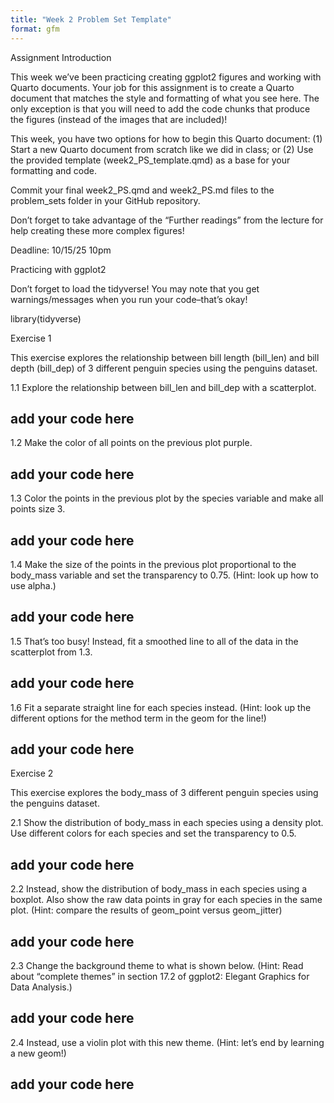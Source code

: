 ```yaml
---
title: "Week 2 Problem Set Template"
format: gfm
---
```


Assignment Introduction

This week we've been practicing creating ggplot2 figures and working with Quarto documents. Your job for this assignment is to create a Quarto document that matches the style and formatting of what you see here. The only exception is that you will need to add the code chunks that produce the figures (instead of the images that are included)! 

This week, you have two options for how to begin this Quarto document: (1) Start a new Quarto document from scratch like we did in class; or (2) Use the provided template (week2_PS_template.qmd) as a base for your formatting and code. 

Commit your final week2_PS.qmd and week2_PS.md files to the problem_sets folder in your GitHub repository.

Don't forget to take advantage of the "Further readings" from the lecture for help creating these more complex figures!

Deadline: 10/15/25 10pm

Practicing with ggplot2

Don't forget to load the tidyverse! You may note that you get warnings/messages when you run your code--that's okay!

library(tidyverse)

Exercise 1

This exercise explores the relationship between bill length (bill_len) and bill depth (bill_dep) of 3 different penguin species using the penguins dataset. 

1.1 Explore the relationship between bill_len and bill_dep with a scatterplot.

## add your code here

1.2 Make the color of all points on the previous plot purple.

## add your code here

1.3 Color the points in the previous plot by the species variable and make all points size 3.

## add your code here

1.4 Make the size of the points in the previous plot proportional to the body_mass variable and set the transparency to 0.75. (Hint: look up how to use alpha.)

## add your code here

1.5 That's too busy! Instead, fit a smoothed line to all of the data in the scatterplot from 1.3.

## add your code here

1.6 Fit a separate straight line for each species instead. (Hint: look up the different options for the method term in the geom for the line!)

## add your code here

Exercise 2

This exercise explores the body_mass of 3 different penguin species using the penguins dataset. 

2.1 Show the distribution of body_mass in each species using a density plot. Use different colors for each species and set the transparency to 0.5.

## add your code here

2.2 Instead, show the distribution of body_mass in each species using a boxplot. Also show the raw data points in gray for each species in the same plot. (Hint: compare the results of geom_point versus geom_jitter)

## add your code here

2.3 Change the background theme to what is shown below. (Hint: Read about "complete themes" in section 17.2 of ggplot2: Elegant Graphics for Data Analysis.)

## add your code here

2.4 Instead, use a violin plot with this new theme. (Hint: let's end by learning a new geom!)

## add your code here